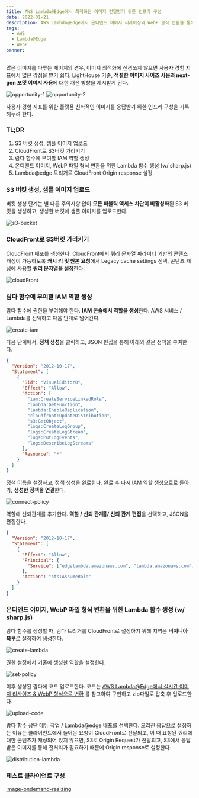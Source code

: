 ```yaml
---
title: AWS Lambda@Edge에서 최적화된 이미지 전달받기 위한 인프라 구성
date: 2022-01-21
description: AWS Lambda@Edge에서 온디멘드 이미지 리사이징과 WebP 형식 변환을 통해 최적화된 이미지를 전달받기 위한 인프라를 구성해보고 기록합니다.
tags:
  - AWS
  - Lambda@Edge
  - WebP
banner:
---
```


많은 이미지를 다루는 페이지의 경우, 이미지 최적화에 신경쓰지 않으면 사용자 경험 지표에서 많은 감점을 받기 쉽다.
LightHouse 기준, **적절한 이미지 사이즈 사용과 next-gen 포멧 이미지 사용**에 대한 개선 방향을 제시받게 된다.

![opportunity-1](./images/intro1.png)
![opportunity-2](./images/intro2.png)

사용자 경험 지표를 위한 플랫폼 친화적인 이미지를 응답받기 위한 인프라 구성을 기록해두려 한다.

### TL;DR

1. S3 버킷 생성, 샘플 이미지 업로드
2. CloudFront로 S3버킷 가리키기
3. 람다 함수에 부여할 IAM 역할 생성
4. 온디멘드 이미지, WebP 파일 형식 변환을 위한 Lambda 함수 생성 (w/ sharp.js)
5. Lambda@edge 트리거로 CloudFront Origin response 설정

### S3 버킷 생성, 샘플 이미지 업로드

버킷 생성 단계는 별 다른 주의사항 없이 **모든 퍼블릭 액세스 차단이 비활성화**된 S3 버킷을 생성하고,
생성한 버킷에 샘플 이미지를 업로드한다.

![s3-bucket](./images/s3-bucket.png)

### CloudFront로 S3버킷 가리키기

CloudFront 배포를 생성한다. CloudFront에서 쿼리 문자열 파라미터 기반의 콘텐츠 캐싱이 가능하도록
**캐시 키 및 원본 요청**에서 Legacy cache settings 선택, 콘텐츠 캐싱에 사용할 **쿼리 문자열을 설정**한다.

![cloudFront](./images/cloudFront.png)

### 람다 함수에 부여할 IAM 역할 생성

람다 함수에 권한을 부여해야 한다. **IAM 콘솔에서 역할을 생성**한다. AWS 서비스 / Lambda를 선택하고 다음 단계로 넘어간다.

![create-iam](./images/create-iam.png)

다음 단계에서, **정책 생성**을 클릭하고, JSON 편집을 통해 아래와 같은 정책을 부여한다.

```json
{
  "Version": "2012-10-17",
  "Statement": [
    {
      "Sid": "VisualEditor0",
      "Effect": "Allow",
      "Action": [
        "iam:CreateServiceLinkedRole",
        "lambda:GetFunction",
        "lambda:EnableReplication",
        "cloudfront:UpdateDistribution",
        "s3:GetObject",
        "logs:CreateLogGroup",
        "logs:CreateLogStream",
        "logs:PutLogEvents",
        "logs:DescribeLogStreams"
      ],
      "Resource": "*"
    }
  ]
}
```

정책 이름을 설정하고, 정책 생성을 완료한다. 완료 후 다시 IAM 역할 생성으로로 돌아가, **생성한 정책을 연결**한다.

![connect-policy](./images/connect-policy.png)

역할에 신뢰관계를 추가한다. **역할 / 신뢰 관계/ 신뢰 관계 편집**을 선택하고, JSON을 편집한다.

```json
{
  "Version": "2012-10-17",
  "Statement": [
    {
      "Effect": "Allow",
      "Principal": {
        "Service": ["edgelambda.amazonaws.com", "lambda.amazonaws.com"]
      },
      "Action": "sts:AssumeRole"
    }
  ]
}
```

### 온디멘드 이미지, WebP 파일 형식 변환을 위한 Lambda 함수 생성 (w/ sharp.js)

람다 함수를 생성할 때, 람다 트리거를 CloudFront로 설정하기 위해 지역은 **버지니아 북부**로 설정하여 생성한다.

![create-lambda](./images/create-lambda.png)

권한 설정에서 기존에 생성한 역할을 설정한다.

![set-policy](./images/set-policy.png)

이후 생성된 람다에 코드 업로드한다. 코드는 [AWS Lambda@Edge에서 실시간 이미지 리사이즈 & WebP 형식으로 변환](https://medium.com/daangn/lambda-edge%EB%A1%9C-%EA%B5%AC%ED%98%84%ED%95%98%EB%8A%94-on-the-fly-%EC%9D%B4%EB%AF%B8%EC%A7%80-%EB%A6%AC%EC%82%AC%EC%9D%B4%EC%A7%95-f4e5052d49f3)
를 참고하여 구현하고 zip파일로 압축 후 업로드한다.

![upload-code](./images/upload-code.png)

람다 함수 상단 메뉴 작업 / Lambda@edge 배포를 선택한다. 오리진 응답으로 설정하는 이유는
클라이언트에서 들어온 요청이 CloudFront로 전달되고, 이 때 요청된 쿼리에 대한 콘텐츠가 캐싱되어 있지 않으면,
S3로 Origin Request가 전달되고, S3에서 응답받은 이미지를 통해 전처리가 필요하기 때문에 Origin response로 설정한다.

![distribution-lambda](./images/distribution-lambda.png)

### 테스트 클라이언트 구성

[image-ondemand-resizing](https://github.com/youthfulhps/image-ondemand-resizing)
